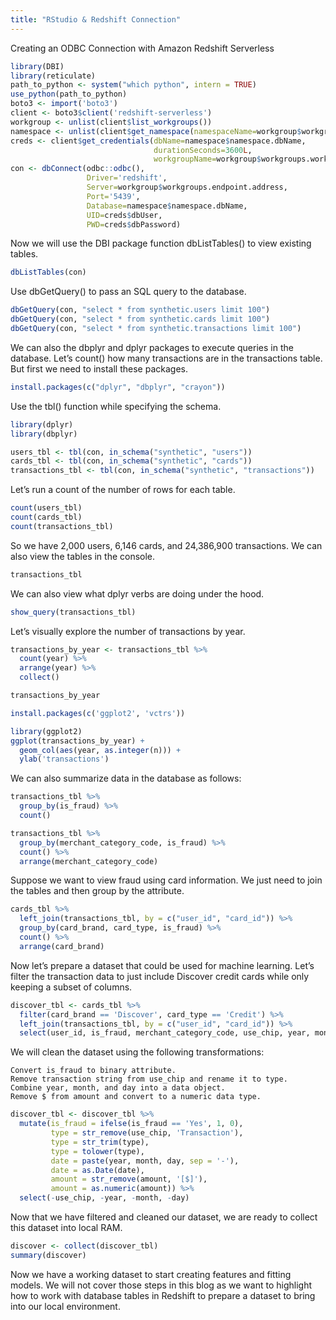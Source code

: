 ```yaml
---
title: "RStudio & Redshift Connection"
---
```


Creating an ODBC Connection with Amazon Redshift Serverless

```r
library(DBI)
library(reticulate)
path_to_python <- system("which python", intern = TRUE)
use_python(path_to_python)
boto3 <- import('boto3')
client <- boto3$client('redshift-serverless')
workgroup <- unlist(client$list_workgroups())
namespace <- unlist(client$get_namespace(namespaceName=workgroup$workgroups.namespaceName))
creds <- client$get_credentials(dbName=namespace$namespace.dbName,
                                durationSeconds=3600L,
                                workgroupName=workgroup$workgroups.workgroupName)
con <- dbConnect(odbc::odbc(),
                 Driver='redshift',
                 Server=workgroup$workgroups.endpoint.address,
                 Port='5439',
                 Database=namespace$namespace.dbName,
                 UID=creds$dbUser,
                 PWD=creds$dbPassword)
```

Now we will use the DBI package function dbListTables() to view existing tables.

```r
dbListTables(con)
```

Use dbGetQuery() to pass an SQL query to the database.

```r
dbGetQuery(con, "select * from synthetic.users limit 100")
dbGetQuery(con, "select * from synthetic.cards limit 100")
dbGetQuery(con, "select * from synthetic.transactions limit 100")
```

We can also the dbplyr and dplyr packages to execute queries in the database. Let's count() how many transactions are in the transactions table. But first we need to install these packages.

```r
install.packages(c("dplyr", "dbplyr", "crayon"))
```

Use the tbl() function while specifying the schema.

```r
library(dplyr)
library(dbplyr)

users_tbl <- tbl(con, in_schema("synthetic", "users"))
cards_tbl <- tbl(con, in_schema("synthetic", "cards"))
transactions_tbl <- tbl(con, in_schema("synthetic", "transactions"))
```

Let's run a count of the number of rows for each table.

```r
count(users_tbl)
count(cards_tbl)
count(transactions_tbl)
```

So we have 2,000 users, 6,146 cards, and 24,386,900 transactions. We can also view the tables in the console.

```r
transactions_tbl
```

We can also view what dplyr verbs are doing under the hood.

```r
show_query(transactions_tbl)
```

Let's visually explore the number of transactions by year.

```r
transactions_by_year <- transactions_tbl %>%
  count(year) %>%
  arrange(year) %>%
  collect()

transactions_by_year
```

```r
install.packages(c('ggplot2', 'vctrs'))
```

```r
library(ggplot2)
ggplot(transactions_by_year) +
  geom_col(aes(year, as.integer(n))) +
  ylab('transactions') 
```

We can also summarize data in the database as follows:

```r
transactions_tbl %>%
  group_by(is_fraud) %>%
  count()
```

```r
transactions_tbl %>%
  group_by(merchant_category_code, is_fraud) %>%
  count() %>% 
  arrange(merchant_category_code)
```

Suppose we want to view fraud using card information. We just need to join the tables and then group by the attribute.

```r
cards_tbl %>%
  left_join(transactions_tbl, by = c("user_id", "card_id")) %>%
  group_by(card_brand, card_type, is_fraud) %>%
  count() %>% 
  arrange(card_brand)
```

Now let's prepare a dataset that could be used for machine learning. Let's filter the transaction data to just include Discover credit cards while only keeping a subset of columns.

```r
discover_tbl <- cards_tbl %>%
  filter(card_brand == 'Discover', card_type == 'Credit') %>%
  left_join(transactions_tbl, by = c("user_id", "card_id")) %>%
  select(user_id, is_fraud, merchant_category_code, use_chip, year, month, day, time_stamp, amount)
```

We will clean the dataset using the following transformations:

    Convert is_fraud to binary attribute.
    Remove transaction string from use_chip and rename it to type.
    Combine year, month, and day into a data object.
    Remove $ from amount and convert to a numeric data type.

```r
discover_tbl <- discover_tbl %>%
  mutate(is_fraud = ifelse(is_fraud == 'Yes', 1, 0),
         type = str_remove(use_chip, 'Transaction'),
         type = str_trim(type),
         type = tolower(type),
         date = paste(year, month, day, sep = '-'),
         date = as.Date(date),
         amount = str_remove(amount, '[$]'),
         amount = as.numeric(amount)) %>%
  select(-use_chip, -year, -month, -day)
```

Now that we have filtered and cleaned our dataset, we are ready to collect this dataset into local RAM.

```r
discover <- collect(discover_tbl)
summary(discover)
```

Now we have a working dataset to start creating features and fitting models. We will not cover those steps in this blog as we want to highlight how to work with database tables in Redshift to prepare a dataset to bring into our local environment.
